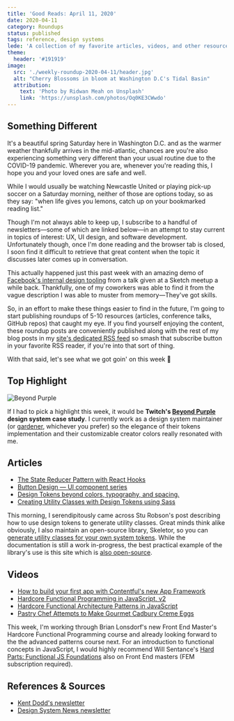 ```yaml
---
title: 'Good Reads: April 11, 2020'
date: 2020-04-11
category: Roundups
status: published
tags: reference, design systems
lede: 'A collection of my favorite articles, videos, and other resources from the past week'
theme:
  header: '#191919'
image:
  src: './weekly-roundup-2020-04-11/header.jpg'
  alt: "Cherry Blossoms in bloom at Washington D.C's Tidal Basin"
  attribution:
    text: 'Photo by Ridwan Meah on Unsplash'
    link: 'https://unsplash.com/photos/Oq0KE3CWwdo'
---
```


## Something Different

It's a beautiful spring Saturday here in Washington D.C. and as the warmer weather thankfully arrives in the mid-atlantic, chances are you're also experiencing something very different than your usual routine due to the COVID-19 pandemic. Wherever you are, whenever you're reading this, I hope you and your loved ones are safe and well.

While I would usually be watching Newcastle United or playing pick-up soccer on a Saturday morning, neither of those are options today, so as they say: "when life gives you lemons, catch up on your bookmarked reading list."

Though I'm not always able to keep up, I subscribe to a handful of newsletters—some of which are linked below—in an attempt to stay current in topics of interest: UX, UI design, and software development. Unfortunately though, once I'm done reading and the browser tab is closed, I soon find it difficult to retrieve that great content when the topic it discusses later comes up in conversation.

<highlight>

This actually happened just this past week with an amazing demo of [Facebook's internal design tooling](https://vimeo.com/242899818) from a talk given at a Sketch meetup a while back. Thankfully, one of my coworkers was able to find it from the vague description I was able to muster from memory—They've got skills.

</highlight>

So, in an effort to make these things easier to find in the future, I'm going to start publishing roundups of 5-10 resources (articles, conference talks, GitHub repos) that caught my eye. If you find yourself enjoying the content, these roundup posts are conveniently published along with the rest of my blog posts in my [site's dedicated RSS feed](/rss.xml) so smash that subscribe button in your favorite RSS reader, if you're into that sort of thing.

With that said, let's see what we got goin' on this week 👀

## Top Highlight

![Beyond Purple](./weekly-roundup-2020-04-11/beyond-purple.jpg)

If I had to pick a highlight this week, it would be **Twitch's [Beyond Purple](https://blog.twitch.tv/en/2019/12/03/beyond-purple) design system case study**. I currently work as a design system maintainer (or [gardener](https://daverupert.com/2020/01/the-web-is-industrialized-and-i-helped-industrialize-it/), whichever you prefer) so the elegance of their tokens implementation and their customizable creator colors really resonated with me.

## Articles

- [The State Reducer Pattern with React Hooks](https://kentcdodds.com/blog/the-state-reducer-pattern-with-react-hooks)
- [Button Design — UI component series](https://uxdesign.cc/button-design-user-interface-components-series-85243b6736c7)
- [Design Tokens beyond colors, typography, and spacing.](https://badootech.badoo.com/design-tokens-beyond-colors-typography-and-spacing-ad7c98f4f228)
- [Creating Utility Classes with Design Tokens using Sass](https://www.alwaystwisted.com/articles/creating-utility-classes-with-design-tokens-using-sass)

<highlight>

This morning, I serendipitously came across Stu Robson's post describing how to use design tokens to generate utility classes. Great minds think alike obviously, I also maintain an open-source library, Skeletor, so you can [generate utility classes for your own system tokens](https://github.com/xdmorgan/skeletor/tree/master/packages/css). While the documentation is still a work in-progress, the best practical example of the library's use is this site which is [also open-source](https://github.com/xdmorgan/personal-site/blob/master/skeletor.yml).

</highlight>

## Videos

- [How to build your first app with Contentful's new App Framework](https://www.contentful.com/resources/watch-build-your-first-app-contentful-new-app-framework/)
- [Hardcore Functional Programming in JavaScript, v2](https://frontendmasters.com/courses/hardcore-js-patterns/)
- [Hardcore Functional Architecture Patterns in JavaScript](https://frontendmasters.com/courses/hardcore-js-patterns/)
- [Pastry Chef Attempts to Make Gourmet Cadbury Creme Eggs](https://www.youtube.com/watch?v=3QqnhDI7VFA)

<highlight>

This week, I'm working through Brian Lonsdorf's new Front End Master's Hardcore Functional Programming course and already looking forward to the the advanced patterns course next. For an introduction to functional concepts in JavaScript, I would highly recommend Will Sentance's [Hard Parts: Functional JS Foundations](https://frontendmasters.com/teachers/will-sentance/) also on Front End masters (FEM subscription required).

</highlight>

## References & Sources

- [Kent Dodd's newsletter](https://kentcdodds.com/)
- [Design System News newsletter](http://news.design.systems/)
